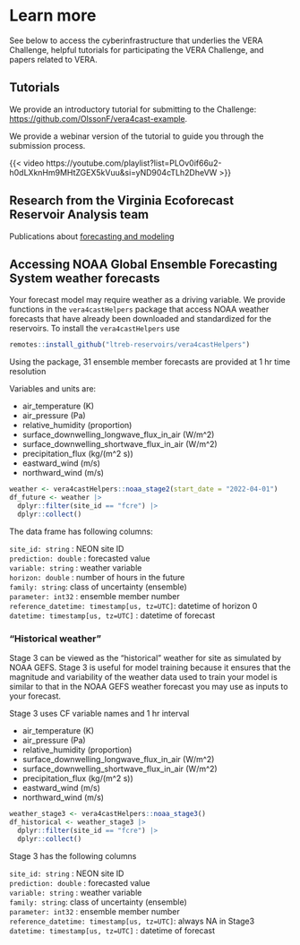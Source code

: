 # Learn more

See below to access the cyberinfrastructure that underlies the VERA Challenge, helpful tutorials for participating the VERA Challenge, and papers related to VERA.

## Tutorials

We provide an introductory tutorial for submitting to the Challenge: [https://github.com/OlssonF/vera4cast-example](https://github.com/OlssonF/vera4cast-example). 

We provide a webinar version of the tutorial to guide you through the submission process.

{{< video https://youtube.com/playlist?list=PLOv0if66u2-h0dLXknHm9MHtZGEX5kVuu&si=yND904cTLh2DheVW >}}

## Research from the Virginia Ecoforecast Reservoir Analysis team  

Publications about [forecasting and modeling](https://www.ltreb-reservoirs.org/products/#publications-forecasting-and-modeling)

## Accessing NOAA Global Ensemble Forecasting System weather forecasts {#sec-noaa-downloads}

Your forecast model may require weather as a driving variable.  We provide functions in the `vera4castHelpers` package that access NOAA weather forecasts that have already been downloaded and standardized for the reservoirs.  To install the `vera4castHelpers` use

```r
remotes::install_github("ltreb-reservoirs/vera4castHelpers")
```

Using the package, 31 ensemble member forecasts are provided at 1 hr time resolution

Variables and units are:

-   air_temperature (K)\
-   air_pressure (Pa)\
-   relative_humidity (proportion)\
-   surface_downwelling_longwave_flux_in_air (W/m\^2)\
-   surface_downwelling_shortwave_flux_in_air (W/m\^2) 
-   precipitation_flux (kg/(m\^2 s))\
-   eastward_wind (m/s)\
-   northward_wind (m/s)\

```r
weather <- vera4castHelpers::noaa_stage2(start_date = "2022-04-01")
df_future <- weather |> 
  dplyr::filter(site_id == "fcre") |>
  dplyr::collect()
```

The data frame has following columns:

`site_id: string` : NEON site ID\
`prediction: double` : forecasted value\
`variable: string` : weather variable\
`horizon: double` : number of hours in the future\
`family: string`: class of uncertainty (ensemble)\
`parameter: int32` : ensemble member number\
`reference_datetime: timestamp[us, tz=UTC]`: datetime of horizon 0\
`datetime: timestamp[us, tz=UTC]` : datetime of forecast\

### "Historical weather"

Stage 3 can be viewed as the "historical" weather for site as simulated by NOAA GEFS. Stage 3 is useful for model training because it ensures that the magnitude and variability of the weather data used to train your model is similar to that in the NOAA GEFS weather forecast you may use as inputs to your forecast.

Stage 3 uses CF variable names and 1 hr interval

-   air_temperature (K)\
-   air_pressure (Pa)\
-   relative_humidity (proportion)\
-   surface_downwelling_longwave_flux_in_air (W/m\^2)\
-   surface_downwelling_shortwave_flux_in_air (W/m\^2) 
-   precipitation_flux (kg/(m\^2 s))\
-   eastward_wind (m/s)\
-   northward_wind (m/s)\

```r
weather_stage3 <- vera4castHelpers::noaa_stage3()
df_historical <- weather_stage3 |> 
  dplyr::filter(site_id == "fcre") |>
  dplyr::collect()
```

Stage 3 has the following columns

`site_id: string` : NEON site ID\
`prediction: double` : forecasted value\
`variable: string` : weather variable\
`family: string`: class of uncertainty (ensemble)\
`parameter: int32` : ensemble member number\
`reference_datetime: timestamp[us, tz=UTC]`: always NA in Stage3
`datetime: timestamp[us, tz=UTC]` : datetime of forecast\




 






